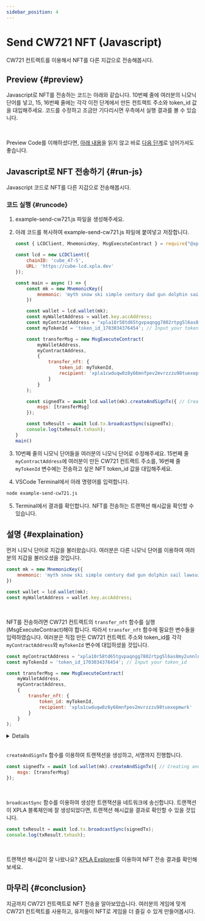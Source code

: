 ```yaml
---
sidebar_position: 4
---
```


# Send CW721 NFT (Javascript)


CW721 컨트랙트를 이용해서 NFT를 다른 지갑으로 전송해봅시다.

## Preview {#preview}

Javascript로 NFT를 전송하는 코드는 아래와 같습니다. 
10번째 줄에 여러분의 니모닉 단어를 넣고, 15, 16번째 줄에는 각각 이전 단계에서 만든 컨트랙트 주소와 token_id 값을 대입해주세요. 
코드를 수정하고 조금만 기다리시면 우측에서 실행 결과를 볼 수 있습니다.

<Ex11 />

<br />

Preview Code를 이해하셨다면, [아래 내용](/docs/tutorial/make-cw721/send-cw721#run-js)을 읽지 않고 바로 [다음 단계](/docs/tutorial/deep-understand-xpla/local-network)로 넘어가셔도 좋습니다.

## Javascript로 NFT 전송하기 {#run-js}

Javascript 코드로 NFT를 다른 지갑으로 전송해봅시다.

### 코드 실행 {#runcode}

1. example-send-cw721.js 파일을 생성해주세요.

2. 아래 코드를 복사하여 example-send-cw721.js 파일에 붙여넣고 저장합니다.

    ```js {10,15,16}
    const { LCDClient, MnemonicKey, MsgExecuteContract } = require("@xpla/xpla.js");

    const lcd = new LCDClient({
        chainID: 'cube_47-5',
        URL: 'https://cube-lcd.xpla.dev'
    });

    const main = async () => {
        const mk = new MnemonicKey({
            mnemonic: 'myth snow ski simple century dad gun dolphin sail lawsuit fringe image toast betray frown keep harbor flash table prevent isolate panic tag vehicle' // Replace with your mnemonic words
        })

        const wallet = lcd.wallet(mk);
        const myWalletAddress = wallet.key.accAddress;
        const myContractAddress = "xpla10r58td65tgvpaqngg7802rtpg5l6as8my2unnlnpa8en894qqstshxq0u0"; // Input your Contract Address
        const myTokenId = 'token_id_1703034376454'; // Input your token_id

        const transferMsg = new MsgExecuteContract(
            myWalletAddress,
            myContractAddress,
            {
                transfer_nft: {
                    token_id: myTokenId,
                    recipient: 'xpla1cwduqw0z8y66mnfpev2mvrzzzu98tuexepmwrk'
                }
            }
        );

        const signedTx = await lcd.wallet(mk).createAndSignTx({ // Creating and signing the transaction
            msgs: [transferMsg]
        });

        const txResult = await lcd.tx.broadcastSync(signedTx);
        console.log(txResult.txhash);
    }
    main()
    ```

3. 10번째 줄의 니모닉 단어들을 여러분의 니모닉 단어로 수정해주세요. 15번째 줄 `myContractAddress`에 여러분이 만든 CW721 컨트랙트 주소를, 16번째 줄 `myTokenId` 변수에는 전송하고 싶은 NFT token_id 값을 대입해주세요. 

4. VSCode Terminal에서 아래 명령어를 입력합니다.

  ```bash
  node example-send-cw721.js
  ```

5. Terminal에서 결과를 확인합니다. NFT를 전송하는 트랜잭션 해시값을 확인할 수 있습니다.

## 설명 {#explaination}

먼저 니모닉 단어로 지갑을 불러왔습니다. 여러분은 다른 니모닉 단어를 이용하여 여러분의 지갑을 불러오셨을 것입니다.

```js
const mk = new MnemonicKey({
    mnemonic: 'myth snow ski simple century dad gun dolphin sail lawsuit fringe image toast betray frown keep harbor flash table prevent isolate panic tag vehicle',
})

const wallet = lcd.wallet(mk);
const myWalletAddress = wallet.key.accAddress;
```

<br/>

NFT를 전송하려면 CW721 컨트랙트의 `transfer_nft` 함수를 실행(MsgExecuteContract)해야 합니다. 
따라서 `transfer_nft` 함수에 필요한 변수들을 입력하였습니다.
여러분은 직접 만든 CW721 컨트랙트 주소와 token_id를 각각 `myContractAddress`와 `myTokenId` 변수에 대입하셨을 것입니다.

```js
const myContractAddress = "xpla10r58td65tgvpaqngg7802rtpg5l6as8my2unnlnpa8en894qqstshxq0u0"; // Input your Contract Address
const myTokenId = 'token_id_1703034376454'; // Input your token_id

const transferMsg = new MsgExecuteContract(
    myWalletAddress,
    myContractAddress,
    {
        transfer_nft: {
            token_id: myTokenId,
            recipient: 'xpla1cwduqw0z8y66mnfpev2mvrzzzu98tuexepmwrk'
        }
    }
);
```

<Details summary="transfer_nft 함수 실행에 필요한 데이터는 어디서 확인할 수 있나요?">

[CW721 github](https://github.com/CosmWasm/cw-nfts/blob/main/packages/cw721/README.md)에서 `transfer_nft` 함수 실행을 위해 필요한 데이터가 무엇인지 확인할 수 있습니다.
또, CW721 컨트랙트로 실행할 수 있는 다른 함수들(Approve, Revoke 등) 정보도 확인할 수 있습니다.

</Details>

<br/>

`createAndSignTx` 함수를 이용하여 트랜잭션을 생성하고, 서명까지 진행합니다. 

```js
const signedTx = await lcd.wallet(mk).createAndSignTx({ // Creating and signing the transaction
    msgs: [transferMsg]
});
```

 <br/>

`broadcastSync` 함수를 이용하여 생성한 트랜잭션을 네트워크에 송신합니다. 트랜잭션이 XPLA 블록체인에 잘 생성되었다면, 트랜잭션 해시값을 결과로 확인할 수 있을 것입니다.

```js
const txResult = await lcd.tx.broadcastSync(signedTx);
console.log(txResult.txhash);
```

<br />

트랜잭션 해시값이 잘 나왔나요? [XPLA Explorer](https://explorer.xpla.io/testnet/tx/53617a3baa568b3fd05528e0cea7f6c994ee9d32ab9c4b0fc94fb2acadbffcaf)를 이용하여 NFT 전송 결과를 확인해보세요.

## 마무리 {#conclusion}

지금까지 CW721 컨트랙트로 NFT 전송을 알아보았습니다. 여러분의 게임에 맞게 CW721 컨트랙트를 사용하고, 유저들이 NFT로 게임을 더 즐길 수 있게 만들어봅시다.
